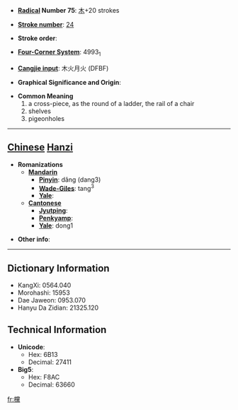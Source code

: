 * '''[[Wiktionary:Chinese radical index| Radical]] Number 75''': [[Wiktionary:Chinese radical index 木|木]]+20 strokes

* '''[[Wiktionary:Chinese total strokes index|Stroke number]]''': [[Wiktionary:Chinese total strokes index 24|24]]

* '''Stroke order''': 

* '''[[Wiktionary:Chinese four corner index|Four-Corner System]]''': 4993<sub>1</sub>

* '''[[Wiktionary:Chinese Cangjie index|Cangjie input]]''': 木火月火 (DFBF)

* '''Graphical Significance and Origin''': 

* '''Common Meaning'''
*#a cross-piece, as the round of a ladder, the rail of a chair
*# shelves
*# pigeonholes


----

== [[Chinese]] [[Hanzi]] ==

* '''Romanizations'''
** '''[[Mandarin]]'''
*** '''[[Pinyin]]''': dǎng (dang3)
*** '''[[Wade-Giles]]''': tang<sup>3</sup>
*** '''[[Yale]]''': 
** '''[[Cantonese]]'''
*** '''[[Jyutping]]''':
*** '''[[Penkyamp]]''': 
*** '''[[Yale]]''': dong1

* '''Other info''': 

----

== Dictionary Information ==

* KangXi: 0564.040
* Morohashi: 15953
* Dae Jaweon: 0953.070
* Hanyu Da Zidian: 21325.120

== Technical Information ==

* '''Unicode''':
** Hex: 6B13
** Decimal: 27411
* '''Big5''':
** Hex: F8AC
** Decimal: 63660

[[fr:欓]]